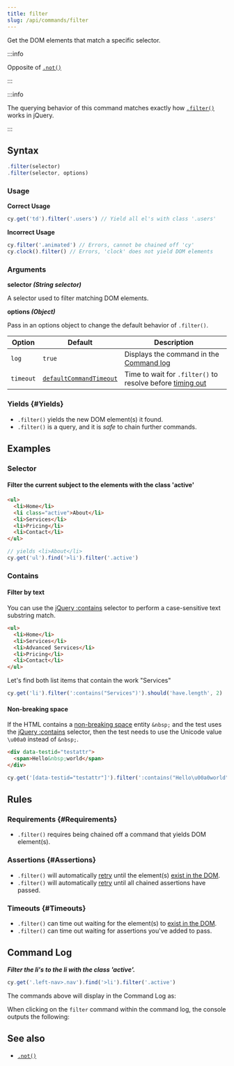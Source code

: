 ```yaml
---
title: filter
slug: /api/commands/filter
---
```


Get the DOM elements that match a specific selector.

:::info

Opposite of [`.not()`](/api/commands/not)

:::

:::info

The querying behavior of this command matches exactly how
[`.filter()`](http://api.jquery.com/filter) works in jQuery.

:::

## Syntax

```javascript
.filter(selector)
.filter(selector, options)
```

### Usage

<Icon name="check-circle" color="green" /> **Correct Usage**

```javascript
cy.get('td').filter('.users') // Yield all el's with class '.users'
```

<Icon name="exclamation-triangle" color="red" /> **Incorrect Usage**

```javascript
cy.filter('.animated') // Errors, cannot be chained off 'cy'
cy.clock().filter() // Errors, 'clock' does not yield DOM elements
```

### Arguments

<Icon name="angle-right" /> **selector _(String selector)_**

A selector used to filter matching DOM elements.

<Icon name="angle-right" /> **options _(Object)_**

Pass in an options object to change the default behavior of `.filter()`.

| Option    | Default                                                              | Description                                                                              |
| --------- | -------------------------------------------------------------------- | ---------------------------------------------------------------------------------------- |
| `log`     | `true`                                                               | Displays the command in the [Command log](/guides/core-concepts/cypress-app#Command-Log) |
| `timeout` | [`defaultCommandTimeout`](/guides/references/configuration#Timeouts) | Time to wait for `.filter()` to resolve before [timing out](#Timeouts)                   |

### Yields [<Icon name="question-circle"/>](/guides/core-concepts/introduction-to-cypress#Subject-Management) {#Yields}

- `.filter()` yields the new DOM element(s) it found.
- `.filter()` is a query, and it is _safe_ to chain further commands.

## Examples

### Selector

#### Filter the current subject to the elements with the class 'active'

```html
<ul>
  <li>Home</li>
  <li class="active">About</li>
  <li>Services</li>
  <li>Pricing</li>
  <li>Contact</li>
</ul>
```

```javascript
// yields <li>About</li>
cy.get('ul').find('>li').filter('.active')
```

### Contains

#### Filter by text

You can use the [jQuery :contains](https://api.jquery.com/contains-selector/)
selector to perform a case-sensitive text substring match.

```html
<ul>
  <li>Home</li>
  <li>Services</li>
  <li>Advanced Services</li>
  <li>Pricing</li>
  <li>Contact</li>
</ul>
```

Let's find both list items that contain the work "Services"

```javascript
cy.get('li').filter(':contains("Services")').should('have.length', 2)
```

#### Non-breaking space

If the HTML contains a
[non-breaking space](https://en.wikipedia.org/wiki/Non-breaking_space) entity
`&nbsp;` and the test uses the
[jQuery :contains](https://api.jquery.com/contains-selector/) selector, then the
test needs to use the Unicode value `\u00a0` instead of `&nbsp;`.

```html
<div data-testid="testattr">
  <span>Hello&nbsp;world</span>
</div>
```

```javascript
cy.get('[data-testid="testattr"]').filter(':contains("Hello\u00a0world")')
```

## Rules

### Requirements [<Icon name="question-circle"/>](/guides/core-concepts/introduction-to-cypress#Chains-of-Commands) {#Requirements}

- `.filter()` requires being chained off a command that yields DOM element(s).

### Assertions [<Icon name="question-circle"/>](/guides/core-concepts/introduction-to-cypress#Assertions) {#Assertions}

- `.filter()` will automatically [retry](/guides/core-concepts/retry-ability)
  until the element(s)
  [exist in the DOM](/guides/core-concepts/introduction-to-cypress#Default-Assertions).
- `.filter()` will automatically [retry](/guides/core-concepts/retry-ability)
  until all chained assertions have passed.

### Timeouts [<Icon name="question-circle"/>](/guides/core-concepts/introduction-to-cypress#Timeouts) {#Timeouts}

- `.filter()` can time out waiting for the element(s) to
  [exist in the DOM](/guides/core-concepts/introduction-to-cypress#Default-Assertions).
- `.filter()` can time out waiting for assertions you've added to pass.

## Command Log

**_Filter the li's to the li with the class 'active'._**

```javascript
cy.get('.left-nav>.nav').find('>li').filter('.active')
```

The commands above will display in the Command Log as:

<DocsImage
  src="/img/api/filter/filter-el-by-selector.png"
  alt="Command Log filter"
/>

When clicking on the `filter` command within the command log, the console
outputs the following:

<DocsImage
  src="/img/api/filter/console-shows-list-and-filtered-element.png"
  alt="console.log filter"
/>

## See also

- [`.not()`](/api/commands/not)
